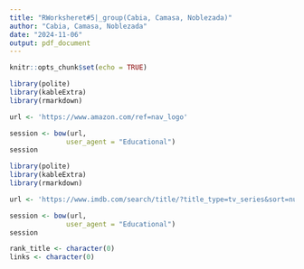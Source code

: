 ```yaml
---
title: "RWorksheret#5|_group(Cabia, Camasa, Noblezada)"
author: "Cabia, Camasa, Noblezada"
date: "2024-11-06"
output: pdf_document
---
```


```r
knitr::opts_chunk$set(echo = TRUE)
```

```r
library(polite)
library(kableExtra)
library(rmarkdown)

url <- 'https://www.amazon.com/ref=nav_logo'

session <- bow(url,
              user_agent = "Educational")
session
```

```r
library(polite)
library(kableExtra)
library(rmarkdown)

url <- 'https://www.imdb.com/search/title/?title_type=tv_series&sort=num_votes,desc'

session <- bow(url,
              user_agent = "Educational")
session

rank_title <- character(0)
links <- character(0)

```

```r

```
